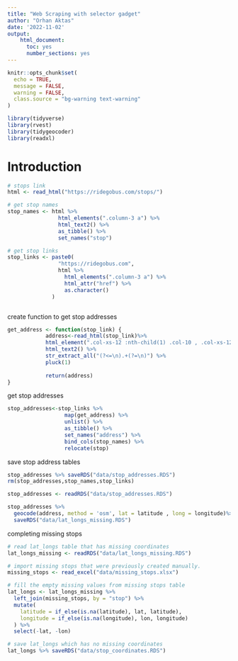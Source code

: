 ```yaml
---
title: "Web Scraping with selector gadget"
author: "Orhan Aktas"
date: '2022-11-02'
output:   
    html_document:
      toc: yes
      number_sections: yes
---
```


```r
knitr::opts_chunk$set(
  echo = TRUE,
  message = FALSE,
  warning = FALSE,
  class.source = "bg-warning text-warning"
)
```

```r
library(tidyverse)
library(rvest)
library(tidygeocoder)
library(readxl)
```

# Introduction


```r

# stops link
html <- read_html("https://ridegobus.com/stops/")

# get stop names
stop_names <- html %>%
                html_elements(".column-3 a") %>%
                html_text2() %>%
                as_tibble() %>% 
                set_names("stop")

# get stop links
stop_links <- paste0(
                "https://ridegobus.com",
                html %>%
                  html_elements(".column-3 a") %>%
                  html_attr("href") %>%
                  as.character()
              )



```

create function to get stop addresses
```r

get_address <- function(stop_link) {
            address<-read_html(stop_link)%>% 
            html_element(".col-xs-12 :nth-child(1) .col-10 , .col-xs-12 :nth-child(1) strong") %>%     
            html_text2() %>% 
            str_extract_all("(?<=\n).+(?=\n)") %>% 
            pluck(1)
            
            return(address)
}

```

get stop addresses
```r

stop_addresses<-stop_links %>%  
                  map(get_address) %>% 
                  unlist() %>% 
                  as_tibble() %>% 
                  set_names("address") %>% 
                  bind_cols(stop_names) %>% 
                  relocate(stop)
```

save stop address tables
```r
stop_addresses %>% saveRDS("data/stop_addresses.RDS")
rm(stop_addresses,stop_names,stop_links)
```


```r
stop_addresses <- readRDS("data/stop_addresses.RDS")

stop_addresses %>%
  geocode(address, method = 'osm', lat = latitude , long = longitude)%>%
  saveRDS("data/lat_longs_missing.RDS")
```

completing missing stops
```r

# read lat_longs table that has missing coordinates
lat_longs_missing <- readRDS("data/lat_longs_missing.RDS")

# import missing stops that were previously created manually.
missing_stops <- read_excel("data/missing_stops.xlsx")

# fill the empty missing values from missing stops table
lat_longs <- lat_longs_missing %>%
  left_join(missing_stops, by = "stop") %>%
  mutate(
    latitude = if_else(is.na(latitude), lat, latitude), 
    longitude = if_else(is.na(longitude), lon, longitude)
  ) %>%
  select(-lat, -lon)

# save lat_longs which has no missing coordinates
lat_longs %>% saveRDS("data/stop_coordinates.RDS")
```

